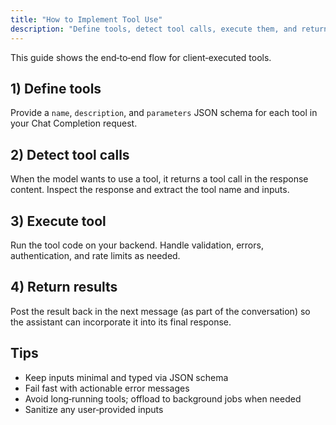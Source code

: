```yaml
---
title: "How to Implement Tool Use"
description: "Define tools, detect tool calls, execute them, and return results"
---
```


This guide shows the end‑to‑end flow for client‑executed tools.

## 1) Define tools

Provide a `name`, `description`, and `parameters` JSON schema for each tool in your Chat Completion request.

## 2) Detect tool calls

When the model wants to use a tool, it returns a tool call in the response content. Inspect the response and extract the tool name and inputs.

## 3) Execute tool

Run the tool code on your backend. Handle validation, errors, authentication, and rate limits as needed.

## 4) Return results

Post the result back in the next message (as part of the conversation) so the assistant can incorporate it into its final response.

## Tips

- Keep inputs minimal and typed via JSON schema
- Fail fast with actionable error messages
- Avoid long‑running tools; offload to background jobs when needed
- Sanitize any user‑provided inputs
